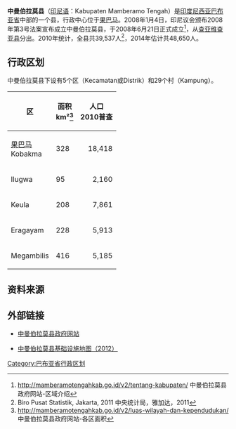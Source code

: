 {{Infobox settlement
| name = 中曼伯拉莫<br>Mamberamo Tengah
| settlement_type = 县<br>Kabupaten
| image_seal             = Lambang Kabupaten Mamberamo Tengah.webp
|subdivision_type       = 國家
|subdivision_name       = {{IDN}}
|subdivision_type1      = 省份
|subdivision_name1      = [[巴布亚省|巴布亚省]]
|subdivision_type2      = 行政中心
|subdivision_name2      = [[果巴马|果巴马]]
| nickname = 
| capital = 
|government_type        = 
|leader_title           = 
|leader_name            = 
|leader_title1          = 
|leader_name1           = 
|leader_title2          =
|leader_name2           =
|leader_title3          =
|leader_name3           = 
|established_title      =  <!-- Settled -->
|established_date       = 
|established_title2     =  <!-- Incorporated (town) -->
|established_date2      = 
|established_title3     =  <!-- Incorporated (city) -->
|established_date3      = 
|area_magnitude         = 
|area_total_km2             = 	1,275
|area_total_sq_mi        = 
|area_land_km2              = 
|area_land_sq_mi         = 
|area_water_km2             = 
|area_water_sq_mi        = 
|area_water_percent     = 
|area_urban_km2             = 
|area_urban_sq_mi        = 
|area_metro_km2             = 
|area_metro_sq_mi        = 
|population_as_of       = 2014年
|population_note        = 
|population_total       = 48,650
|population_density_km2     = 38/km2 
|population_density_sq_mi = 
|population_metro       =
|population_density_metro_km2 =
|population_density_metro_sq_mi =
|population_urban       = 
|population_density_urban_km2 =
|population_density_urban_mi2 =
|timezone               = 印尼东部时区
|utc_offset             = +09:00
|timezone_DST           = 
|utc_offset_DST         = 
|latd= |latm= |lats= |latNS=
|longd= |longm= |longs= |longEW=
|elevation_m              = 
|elevation_ft           = 
|postal_code_type       =  <!-- enter ZIP code, Postcode, Post code, Postal code... -->
|postal_code            =
|area_code              = 
|website                = 
|footnotes              = http://www.mamberamotengahkab.go.id/
}}

'''中曼伯拉莫县'''（[[印尼语|印尼语]]：Kabupaten Mamberamo Tengah）是[[印度尼西亚|印度尼西亚]][[巴布亚省|巴布亚省]]中部的一个县，行政中心位于[[果巴马|果巴马]]。2008年1月4日，印尼议会颁布2008年第3号法案宣布成立中曼伯拉莫县，于2008年6月21日正式成立<ref>http://mamberamotengahkab.go.id/v2/tentang-kabupaten/ {{Wayback|url=http://mamberamotengahkab.go.id/v2/tentang-kabupaten/ |date=20170227151429 }} 中曼伯拉莫县政府网站-区域介绍</ref>，从[[查亚维查亚县|查亚维查亚县]]分出。2010年统计，全县共39,537人<ref>Biro Pusat Statistik, Jakarta, 2011 中央统计局，雅加达，2011</ref>，2014年估计共48,650人。

==行政区划==

中曼伯拉莫县下设有5个区（Kecamatan或Distrik）和29个村（Kampung）。

{| class="wikitable"
|-
! 区 !! 面积<br>km²<ref>http://mamberamotengahkab.go.id/v2/luas-wilayah-dan-kependudukan/ {{Wayback|url=http://mamberamotengahkab.go.id/v2/luas-wilayah-dan-kependudukan/ |date=20170227151432 }} 中曼伯拉莫县政府网站-各区面积</ref> !! 人口<br>2010普查
|-
| [[果巴马|果巴马]]<br>Kobakma || 328 ||align="right"| 18,418
|-
| Ilugwa || 95 ||align="right"| 2,160
|-
| Keula || 208 || align="right"| 7,861
|-
| Eragayam || 228 || align="right"| 5,913
|-
| Megambilis || 416 ||align="right"| 5,185
|}

==资料来源==

<references />

==外部链接==

* [http://www.mamberamotengahkab.go.id/ 中曼伯拉莫县政府网站]{{Wayback|url=http://www.mamberamotengahkab.go.id/ |date=20170420224752 }}

* [https://web.archive.org/web/20171220055117/http://loketpeta.pu.go.id/peta-infrastruktur-kabupaten-memberamo-tengah-2012 中曼伯拉莫县基础设施地图（2012）]

{{巴布亚省行政区划}}

[[Category:巴布亚省行政区划|Category:巴布亚省行政区划]]